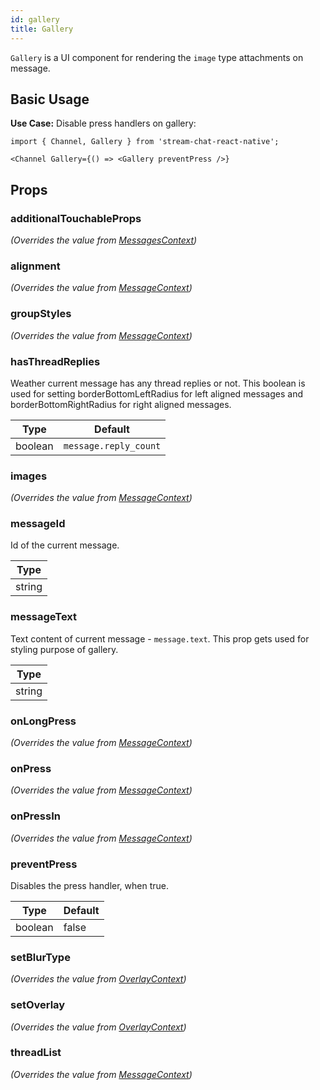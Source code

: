 ```yaml
---
id: gallery
title: Gallery
---
```





`Gallery` is a UI component for rendering the `image` type attachments on message.

## Basic Usage

**Use Case:** Disable press handlers on gallery:

```tsx
import { Channel, Gallery } from 'stream-chat-react-native';

<Channel Gallery={() => <Gallery preventPress />}
```

## Props

### additionalTouchableProps

_(Overrides the value from [MessagesContext](../contexts/messages_context.mdx))_

<AdditionalTouchableProps />

### alignment

_(Overrides the value from [MessageContext](../contexts/message_context.mdx))_

<Alignment />

### groupStyles

_(Overrides the value from [MessageContext](../contexts/message_context.mdx))_

<GroupStyles />

### hasThreadReplies

Weather current message has any thread replies or not. This boolean is used for setting borderBottomLeftRadius for left aligned messages and borderBottomRightRadius for right aligned messages.

| Type | Default |
| - | - |
| boolean | `message.reply_count` |

### images

_(Overrides the value from [MessageContext](../contexts/message_context.mdx))_

<Images />

### messageId

Id of the current message.

| Type |
| - |
| string |

### messageText

Text content of current message - `message.text`. This prop gets used for styling purpose of gallery.

| Type |
| - |
| string |

### onLongPress

_(Overrides the value from [MessageContext](../contexts/message_context.mdx))_

<OnLongPress />

### onPress

_(Overrides the value from [MessageContext](../contexts/message_context.mdx))_

<OnPress />

### onPressIn

_(Overrides the value from [MessageContext](../contexts/message_context.mdx))_

<OnPressIn />

### preventPress

Disables the press handler, when true.

| Type | Default |
| - | - |
| boolean | false |

### setBlurType

_(Overrides the value from [OverlayContext](../contexts/overlay_context.mdx))_

<SetBlurType />

### setOverlay

_(Overrides the value from [OverlayContext](../contexts/overlay_context.mdx))_

<SetOverlay />

### threadList

_(Overrides the value from [MessageContext](../contexts/message_context.mdx))_

<ThreadList />


